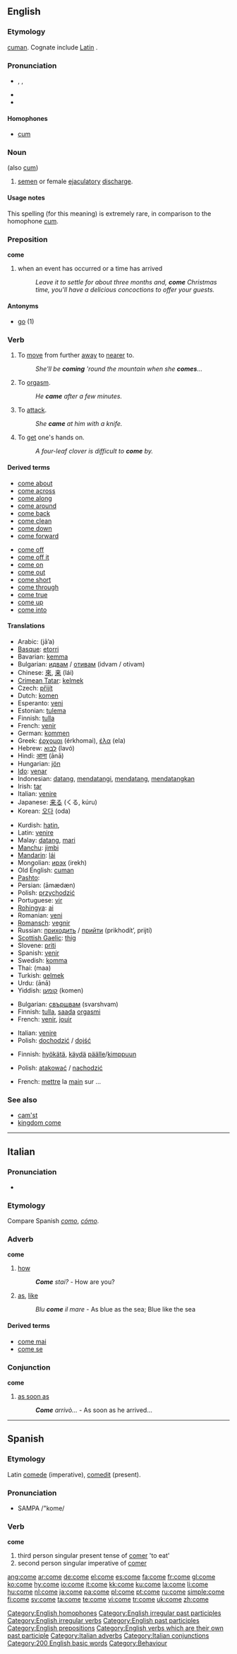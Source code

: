 {{see|Côme}}
{{wikipedia}}
==English==

{{rank|old|came|men|107|come|without|make|def}}

===Etymology===
{{OE.}} [[cuman]]. Cognate include [[Latin]] {{term|commeo|commeō|come and go, go up and down}}.

===Pronunciation===
* {{enPR|/kŭm/}}, {{IPA|/kʌm/}}, {{SAMPA|/kVm/}}
* {{audio|en-us-come.ogg|Audio (US)}}
* {{rhymes|ʌm}}

====Homophones====
* [[cum]]

===Noun===
{{en-noun|-}} (also [[cum]])

# {{slang}} [[semen]] or female [[ejaculatory]] [[discharge]].

====Usage notes====
This spelling (for this meaning) is extremely rare, in comparison to the homophone [[cum]].

===Preposition===
'''come'''

# when an event has occurred or a time has arrived
#: ''Leave it to settle for about three months and, '''come''' Christmas time, you'll have a delicious concoctions to offer your guests.''

====Antonyms====
* [[go]] (1)

===Verb===
{{en-verb|comes|[[coming]] ''or archaic'' [[come]]|came|come}}

# {{intransitive}} To [[move]] from further [[away]] to [[near]]er to.
#: ''She'll be '''coming''' 'round the mountain when she '''comes'''...''
# {{intransitive}} {{slang}} {{alternative spelling of|[[cum]]}}  To [[orgasm]].
#: ''He '''came''' after a few minutes.''
# {{intransitive|construed with '''at'''}} To [[attack]].
#: ''She '''came''' at him with a knife.''
# {{intransitive|construed with '''by'''}} To [[get]] one's hands on.
#: ''A four-leaf clover is difficult to '''come''' by.''


====Derived terms====
{{top2}}
* [[come about]]
* [[come across]]
* [[come along]]
* [[come around]]
* [[come back]]
* [[come clean]]
* [[come down]]
* [[come forward]]
{{mid2}}
* [[come off]]
* [[come off it]]
* [[come on]]
* [[come out]]
* [[come short]]
* [[come through]]
* [[come true]]
* [[come up]]
* [[come into]]
{{bottom2}}

====Translations====
{{trans-top|To move from further away to nearer to}}
* Arabic: {{Arab|[[جاء]]}} (jā’a)
* [[Basque]]: [[etorri]]
* Bavarian: [[kemma]]
* Bulgarian: [[идвам]] / [[отивам]] (idvam / otivam)
* Chinese: [[來]], [[来]] (lái)
* [[Crimean Tatar]]: [[kelmek]]
* Czech: [[přijít]]
* Dutch: [[komen]]
* Esperanto: [[veni#Esperanto|veni]]
* Estonian: [[tulema]]
* Finnish: [[tulla]]
* French: [[venir]]
* German: [[kommen]]
* Greek: [[έρχομαι]] (érkhomai), [[έλα]] (ela)
* Hebrew: [[לבוא]] (lavó)
* Hindi: [[आना]] (ānā)
* Hungarian: [[jön]]
* [[Ido]]: [[venar]]
* Indonesian: [[datang]], [[datang|mendatangi]], [[datang|mendatang]], [[datang|mendatangkan]]
* Irish: [[tar#Irish|tar]]
* Italian: [[venire]]
* Japanese: [[来る]] (くる, kúru)
* Korean: [[오다]] (oda)
{{trans-mid}}
* Kurdish: [[hatin]], {{KUchar|[[هاتن]]}}
* Latin: [[venire]]
* Malay: [[datang]], [[mari]]
* [[Manchu]]: [[jimbi]]
* [[Mandarin]]: [[lai|lái]]
* Mongolian: [[ирэх]] (irekh)
* Old English: [[cuman]]
* [[Pashto]]: {{PSchar|[[راتلل]]}}
* Persian: {{fa-Arab|[[آمدن]]}} (āmædæn)
* Polish: [[przychodzić]]
* Portuguese: [[vir]]
* [[Rohingya]]: [[ai]]
* Romanian: [[veni]]
* [[Romansch]]: [[vegnir]]
* Russian: [[приходить]] / [[прийти]] (prikhodít’, prijtí)
* [[Scottish Gaelic]]: [[thig]]
* Slovene: [[priti]]
* Spanish: [[venir]]
* Swedish: [[komma]]
* Thai: {{Thai|[[มา]]}} (maa)
* Turkish: [[gelmek]]
* Urdu: {{ur-Arab|[[آنا]]}} (ānā)
* Yiddish: [[קומען]] (komen)
{{trans-bottom}}

{{trans-top|To orgasm}}
* Bulgarian: [[свършвам]] (svarshvam)
* Finnish: [[tulla]], [[saada]] [[orgasmi]]
* French: [[venir]], [[jouir]]
{{trans-mid}}
* Italian: [[venire]]
* Polish: [[dochodzić]] / [[dojść]]
{{trans-bottom}}

{{trans-top|(come at) To attack}}
* Finnish: [[hyökätä]], [[käydä]] [[päälle]]/[[kimppuun]]
{{trans-mid}}
* Polish: [[atakować]] / [[nachodzić]]
{{trans-bottom}}

{{trans-top|(come by) To get one’s hands on}}
* French: [[mettre]] la [[main]] sur ...
{{trans-mid}}
{{trans-bottom}}

===See also===
* [[cam'st]]
* [[kingdom come]]

[[Category:English homophones]]
[[Category:English irregular past participles]]
[[Category:English irregular verbs]]
[[Category:English past participles]]
[[Category:English prepositions]]
[[Category:English verbs which are their own past participle]]

----

==Italian==

===Pronunciation===
* {{IPA|[ˈkome]}}

===Etymology===
Compare Spanish ''[[como]]'', ''[[cómo]]''.

===Adverb===
'''come'''

# [[how]]
#: '''''Come''' stai?'' - How are you?
# [[as]], [[like]]
#: ''Blu '''come''' il mare'' - As blue as the sea; Blue like the sea

====Derived terms====
* [[come mai]]
* [[come se]]

===Conjunction===
'''come'''

# [[as soon as]]
#: '''''Come''' arrivò...'' - As soon as he arrived...

[[Category:Italian adverbs]]
[[Category:Italian conjunctions]]

----

==Spanish==

===Etymology===
Latin [[comede]] (imperative), [[comedit]] (present).

===Pronunciation===
* SAMPA /"kome/

===Verb===
'''come'''

# third person singular present tense of [[comer]] 'to eat'
# second person singular imperative of [[comer]]

[[Category:200 English basic words]]
[[Category:Behaviour]]

[[ang:come]]
[[ar:come]]
[[de:come]]
[[el:come]]
[[es:come]]
[[fa:come]]
[[fr:come]]
[[gl:come]]
[[ko:come]]
[[hy:come]]
[[io:come]]
[[it:come]]
[[kk:come]]
[[ku:come]]
[[la:come]]
[[li:come]]
[[hu:come]]
[[nl:come]]
[[ja:come]]
[[pa:come]]
[[pl:come]]
[[pt:come]]
[[ru:come]]
[[simple:come]]
[[fi:come]]
[[sv:come]]
[[ta:come]]
[[te:come]]
[[vi:come]]
[[tr:come]]
[[uk:come]]
[[zh:come]]